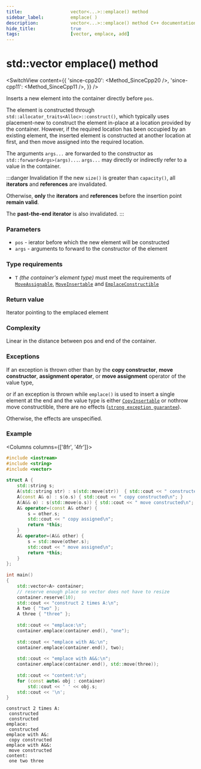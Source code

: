 ```yaml
---
title:					vector<...>::emplace() method
sidebar_label:			emplace( )
description:			vector<...>::emplace() method C++ documentation
hide_title:				true
tags:					[vector, emplace, add]
---
```


<!----------------- Codes ---------------------->

<!-- emplace() -->

# std::vector emplace() method

<SwitchView content={{
    'since-cpp20': <Method_SinceCpp20 />,
    'since-cpp11': <Method_SinceCpp11 />,
}} />

Inserts a new element into the container directly before `pos`.

The element is constructed through `std::allocator_traits<Alloc>::construct()`, which typically uses placement-new to construct the element in-place at a location provided by the container.
However, if the required location has been occupied by an existing element, the inserted element is constructed at another location at first, and then move assigned into the required location.

The arguments `args...` are forwarded to the constructor as `std::forward<Args>(args)...`. `args...` may directly or indirectly refer to a value in the container.

:::danger Invalidation
If the new `size()` is greater than `capacity()`, all **iterators** and **references** are invalidated. 

Otherwise, **only** the **iterators** and **references** before the insertion point __remain valid__. 

The **past-the-end iterator** is also invalidated.
:::

### Parameters

 - `pos` - ierator before which the new element will be constructed
 - `args` - arguments to forward to the constructor of the element
 
### Type requirements
 
 - `T` *(the container's element type)* must meet the requirements of [`MoveAssignable`](/docs/named_req/MoveAssignable), [`MoveInsertable`](/docs/named_req/MoveInsertable) and [`EmplaceConstructible`](/docs/named_req/EmplaceConstructible)

### Return value

Iterator pointing to the emplaced element

### Complexity

Linear in the distance between pos and end of the container.

### Exceptions

If an exception is thrown other than by the **copy constructor**, **move constructor**, **assignment operator**,
or **move assignment** operator of the value type, 

or if an exception is thrown while `emplace()` is used to insert a single element at the end and the value type is either [`CopyInsertable`](/docs/named_req/CopyInsertable) or nothrow move constructible,
there are no effects ([`strong exception guarantee`](#)).
<!-- TODO add link here -->

Otherwise, the effects are unspecified.

### Example

<Columns columns={['8fr', '4fr']}>
<div>

```cpp title='Main.cpp' showLineNumbers
#include <iostream>
#include <string>
#include <vector>
 
struct A {
    std::string s;
    A(std::string str) : s(std::move(str))  { std::cout << " constructed\n"; }
    A(const A& o) : s(o.s) { std::cout << " copy constructed\n"; }
    A(A&& o) : s(std::move(o.s)) { std::cout << " move constructed\n"; }
    A& operator=(const A& other) {
        s = other.s;
        std::cout << " copy assigned\n";
        return *this;
    }
    A& operator=(A&& other) {
        s = std::move(other.s);
        std::cout << " move assigned\n";
        return *this;
    }
};
 
int main()
{
    std::vector<A> container;
    // reserve enough place so vector does not have to resize
    container.reserve(10);
    std::cout << "construct 2 times A:\n";
    A two { "two" };
    A three { "three" };
 
    std::cout << "emplace:\n";
    container.emplace(container.end(), "one");
 
    std::cout << "emplace with A&:\n";
    container.emplace(container.end(), two);
 
    std::cout << "emplace with A&&:\n";
    container.emplace(container.end(), std::move(three));
 
    std::cout << "content:\n";
    for (const auto& obj : container)
        std::cout << ' ' << obj.s;
    std::cout << '\n';
}
```

</div>
<div>

```plaintext title="Output"
construct 2 times A:
 constructed
 constructed
emplace:
 constructed
emplace with A&:
 copy constructed
emplace with A&&:
 move constructed
content:
 one two three
```

</div>
</Columns>
